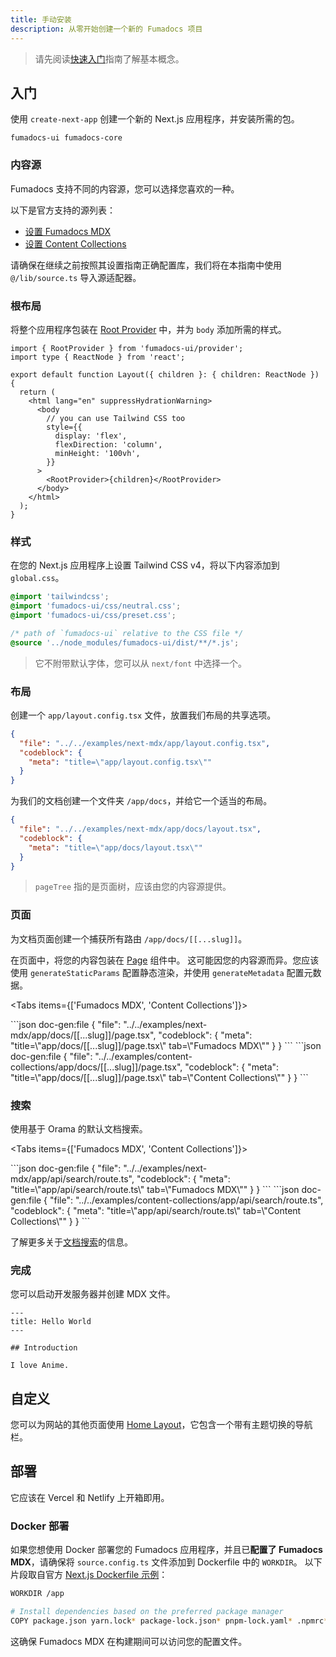 ```yaml
---
title: 手动安装
description: 从零开始创建一个新的 Fumadocs 项目
---
```


> 请先阅读[快速入门](/docs)指南了解基本概念。

## 入门

使用 `create-next-app` 创建一个新的 Next.js 应用程序，并安装所需的包。

```package-install
fumadocs-ui fumadocs-core
```

### 内容源

Fumadocs 支持不同的内容源，您可以选择您喜欢的一种。

以下是官方支持的源列表：

- [设置 Fumadocs MDX](/docs/mdx)
- [设置 Content Collections](/docs/headless/content-collections)

请确保在继续之前按照其设置指南正确配置库，我们将在本指南中使用 `@/lib/source.ts` 导入源适配器。

### 根布局

将整个应用程序包装在 [Root Provider](/docs/layouts/root-provider) 中，并为 `body` 添加所需的样式。

```tsx
import { RootProvider } from 'fumadocs-ui/provider';
import type { ReactNode } from 'react';

export default function Layout({ children }: { children: ReactNode }) {
  return (
    <html lang="en" suppressHydrationWarning>
      <body
        // you can use Tailwind CSS too
        style={{
          display: 'flex',
          flexDirection: 'column',
          minHeight: '100vh',
        }}
      >
        <RootProvider>{children}</RootProvider>
      </body>
    </html>
  );
}
```

### 样式

在您的 Next.js 应用程序上设置 Tailwind CSS v4，将以下内容添加到 `global.css`。

```css title="Tailwind CSS"
@import 'tailwindcss';
@import 'fumadocs-ui/css/neutral.css';
@import 'fumadocs-ui/css/preset.css';

/* path of `fumadocs-ui` relative to the CSS file */
@source '../node_modules/fumadocs-ui/dist/**/*.js';
```

> 它不附带默认字体，您可以从 `next/font` 中选择一个。

### 布局

创建一个 `app/layout.config.tsx` 文件，放置我们布局的共享选项。

```json doc-gen:file
{
  "file": "../../examples/next-mdx/app/layout.config.tsx",
  "codeblock": {
    "meta": "title=\"app/layout.config.tsx\""
  }
}
```

为我们的文档创建一个文件夹 `/app/docs`，并给它一个适当的布局。

```json doc-gen:file
{
  "file": "../../examples/next-mdx/app/docs/layout.tsx",
  "codeblock": {
    "meta": "title=\"app/docs/layout.tsx\""
  }
}
```

> `pageTree` 指的是页面树，应该由您的内容源提供。

### 页面

为文档页面创建一个捕获所有路由 `/app/docs/[[...slug]]`。

在页面中，将您的内容包装在 [Page](/docs/layouts/page) 组件中。
这可能因您的内容源而异。您应该使用 `generateStaticParams` 配置静态渲染，并使用 `generateMetadata` 配置元数据。

<Tabs items={['Fumadocs MDX', 'Content Collections']}>

<Tab value='Fumadocs MDX'>
```json doc-gen:file
{
  "file": "../../examples/next-mdx/app/docs/[[...slug]]/page.tsx",
  "codeblock": {
    "meta": "title=\"app/docs/[[...slug]]/page.tsx\" tab=\"Fumadocs MDX\""
  }
}
```
</Tab>

<Tab value='Content Collections'>
```json doc-gen:file
{
  "file": "../../examples/content-collections/app/docs/[[...slug]]/page.tsx",
  "codeblock": {
    "meta": "title=\"app/docs/[[...slug]]/page.tsx\" tab=\"Content Collections\""
  }
}
```
</Tab>
</Tabs>

### 搜索

使用基于 Orama 的默认文档搜索。

<Tabs items={['Fumadocs MDX', 'Content Collections']}>

<Tab value='Fumadocs MDX'>
```json doc-gen:file
{
  "file": "../../examples/next-mdx/app/api/search/route.ts",
  "codeblock": {
    "meta": "title=\"app/api/search/route.ts\" tab=\"Fumadocs MDX\""
  }
}
```
</Tab>

<Tab value='Content Collections'>
```json doc-gen:file
{
  "file": "../../examples/content-collections/app/api/search/route.ts",
  "codeblock": {
    "meta": "title=\"app/api/search/route.ts\" tab=\"Content Collections\""
  }
}
```
</Tab>
</Tabs>

了解更多关于[文档搜索](/docs/headless/search)的信息。

### 完成

您可以启动开发服务器并创建 MDX 文件。

```mdx title="content/docs/index.mdx"
---
title: Hello World
---

## Introduction

I love Anime.
```

## 自定义

您可以为网站的其他页面使用 [Home Layout](/docs/layouts/home-layout)，它包含一个带有主题切换的导航栏。

## 部署

它应该在 Vercel 和 Netlify 上开箱即用。

### Docker 部署

如果您想使用 Docker 部署您的 Fumadocs 应用程序，并且已**配置了 Fumadocs MDX**，请确保将 `source.config.ts` 文件添加到 Dockerfile 中的 `WORKDIR`。
以下片段取自官方 [Next.js Dockerfile 示例](https://github.com/vercel/next.js/blob/canary/examples/with-docker/Dockerfile)：

```zsh title="Dockerfile"
WORKDIR /app

# Install dependencies based on the preferred package manager
COPY package.json yarn.lock* package-lock.json* pnpm-lock.yaml* .npmrc* source.config.ts ./
```

这确保 Fumadocs MDX 在构建期间可以访问您的配置文件。
